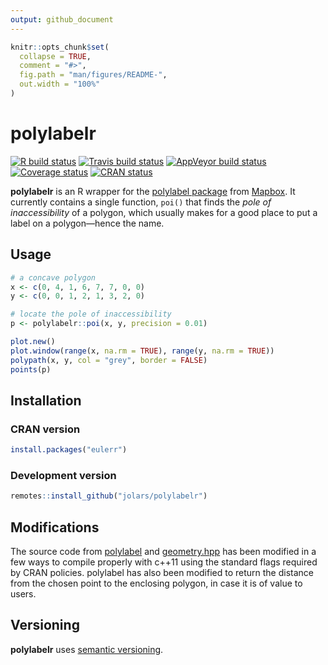 ```yaml
---
output: github_document
---
```


<!-- README.md is generated from README.Rmd. Please edit that file -->

```r
knitr::opts_chunk$set(
  collapse = TRUE,
  comment = "#>",
  fig.path = "man/figures/README-",
  out.width = "100%"
)
```
# polylabelr

<!-- badges: start -->
[![R build status](https://github.com/jolars/polylabelr/workflows/R-CMD-check/badge.svg)](https://github.com/jolars/polylabelr/actions)
[![Travis build status](https://travis-ci.com/jolars/polylabelr.svg?branch=master)](https://travis-ci.com/jolars/polylabelr)
[![AppVeyor build status](https://ci.appveyor.com/api/projects/status/github/jolars/polylabelr?branch=master&svg=true)](https://ci.appveyor.com/project/jolars/polylabelr)
[![Coverage status](https://codecov.io/gh/jolars/polylabelr/branch/master/graph/badge.svg)](https://codecov.io/github/jolars/polylabelr?branch=master)
[![CRAN status](https://www.r-pkg.org/badges/version/polylabelr)](https://cran.r-project.org/package=polylabelr)
<!-- badges: end -->

**polylabelr** is an R wrapper for the 
[polylabel package](https://github.com/mapbox/polylabel)
from [Mapbox](https://www.mapbox.com/). It currently contains a single function,
`poi()` that finds the *pole of inaccessibility* of a polygon, which usually
makes for a good place to put a label on a polygon---hence the name.

## Usage

```r
# a concave polygon
x <- c(0, 4, 1, 6, 7, 7, 0, 0)
y <- c(0, 0, 1, 2, 1, 3, 2, 0)

# locate the pole of inaccessibility
p <- polylabelr::poi(x, y, precision = 0.01)

plot.new()
plot.window(range(x, na.rm = TRUE), range(y, na.rm = TRUE))
polypath(x, y, col = "grey", border = FALSE)
points(p)
```

## Installation

### CRAN version

```r
install.packages("eulerr")
```

### Development version

```r
remotes::install_github("jolars/polylabelr")
```

## Modifications

The source code from [polylabel](https://github.com/mapbox/polylabel)
and [geometry.hpp](https://github.com/mapbox/geometry.hpp/) has been
modified in a few ways to compile properly with c++11 using the
standard flags required by CRAN policies. polylabel has also
been modified to return the distance from the chosen point to the
enclosing polygon, in case it is of value to users.


## Versioning

**polylabelr** uses [semantic versioning](https://semver.org/).
